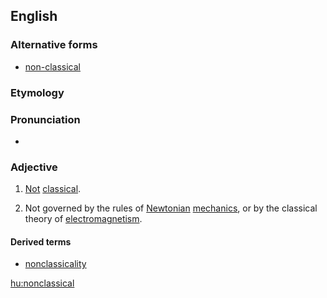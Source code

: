 ==English==
===Alternative forms===
*[[non-classical]]

===Etymology===

{{prefix|non|classical}}

===Pronunciation===

*{{IPA|nɑnˈklæsɪkəl}}

===Adjective===
{{en-adj}}

# [[not|Not]] [[classical]].
# {{context|physics|lang=en}} Not governed by the rules of [[Newtonian]] [[mechanics]], or by the classical theory of [[electromagnetism]].

====Derived terms====
*[[nonclassicality]]

[[hu:nonclassical]]